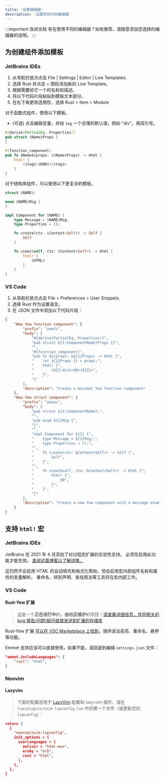 ```yaml
---
title: '设置编辑器'
description: '设置您的代码编辑器'
---
```


:::important 改进文档
有在使用不同的编辑器？如有推荐，请随意添加您选择的编辑器的说明。
:::

## 为创建组件添加模板

### JetBrains IDEs

1. 从导航栏依次点击 File | Settings | Editor | Live Templates.
2. 选择 Rust 并点击 + 图标添加新的 Live Template。
3. 根据需要给它一个的名称和描述。
4. 将以下代码片段粘贴到模板文本部分。
5. 在右下角更改适用性，选择 Rust > Item > Module

对于函数式组件，使用以下模板。

- (可选) 点击编辑变量，并给 `tag` 一个合理的默认值，例如 "div"，用双引号。

```rust ,ignore
#[derive(PartialEq, Properties)]
pub struct $Name$Props {
}

#[function_component]
pub fn $Name$(props: &$Name$Props) -> Html {
    html! {
        <$tag$>$END$</$tag$>
    }
}
```

对于结构体组件，可以使用以下更复杂的模板。

```rust ,ignore
struct $NAME$;

enum $NAME$Msg {
}

impl Component for $NAME$ {
    type Message = $NAME$Msg;
    type Properties = ();

    fn create(ctx: &Context<Self>) -> Self {
        Self
    }

    fn view(&self, ctx: &Context<Self>) -> Html {
        html! {
            $HTML$
        }
    }
}
```

### VS Code

1. 从导航栏依次点击 File > Preferences > User Snippets.
2. 选择 Rust 作为设置语言。
3. 在 JSON 文件中添加以下代码片段：

```json
{
    "New Yew function component": {
        "prefix": "yewfc",
        "body": [
            "#[derive(PartialEq, Properties)]",
            "pub struct ${1:ComponentName}Props {}",
            "",
            "#[function_component]",
            "pub fn $1(props: &${1}Props) -> Html {",
            "    let ${1}Props {} = props;",
            "    html! {",
            "        <${2:div}>$0</${2}>",
            "    }",
            "}"
        ],
        "description": "Create a minimal Yew function component"
    },
    "New Yew struct component": {
        "prefix": "yewsc",
        "body": [
            "pub struct ${1:ComponentName};",
            "",
            "pub enum ${1}Msg {",
            "}",
            "",
            "impl Component for ${1} {",
            "    type Message = ${1}Msg;",
            "    type Properties = ();",
            "",
            "    fn create(ctx: &Context<Self>) -> Self {",
            "        Self",
            "    }",
            "",
            "    fn view(&self, ctx: &Context<Self>) -> Html {",
            "        html! {",
            "            $0",
            "        }",
            "    }",
            "}"
        ],
        "description": "Create a new Yew component with a message enum"
    }
}
```

## 支持 `html!` 宏

### JetBrains IDEs

JetBrains 在 2021 年 4 月添加了对过程宏扩展的实验性支持。
必须先启用此功能才能生效。
[查阅这篇博客以了解详情。](https://blog.jetbrains.com/rust/2021/04/08/intellij-rust-updates-for-2021-1/#proc-macros)

这仍然不会启用 HTML 的自动填充和格式化帮助，但会启用宏内部组件名称和属性的变量解析。
重命名、转到声明、查找用法等工具将在宏内部工作。

### VS Code

#### Rust-Yew 扩展

> 这是一个**正在进行中**的，**由社区维护**的项目！[请查看详细信息，并将相关的 bug 报告/问题/疑问直接发送到扩展的存储库](https://github.com/TechTheAwesome/code-yew-server)

Rust-Yew 扩展 [可以在 VSC Marketplace 上找到](https://marketplace.visualstudio.com/items?itemName=TechTheAwesome.rust-yew)，提供语法高亮、重命名、悬停等功能。

Emmet 支持应该可以直接使用，如果不能，请回退到编辑 `settings.json` 文件：

```json
"emmet.includeLanguages": {
    "rust": "html",
}
```

### Neovim

#### Lazyvim

> 下面的配置适用于 [LazyVim](https://www.lazyvim.org) 配置和 lazy.vim 插件，请在 `lua/plugins/nvim-lspconfig.lua` 中创建一个文件（或更新您的 `lspconfig`）：

```json
return {
  {
    "neovim/nvim-lspconfig",
    init_options = {
      userLanguages = {
        eelixir = "html-eex",
        eruby = "erb",
        rust = "html",
      },
    },
  },
}
```
